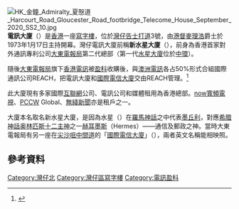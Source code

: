[[File:HK_金鐘_Admiralty_夏慤道_Harcourt_Road_Gloucester_Road_footbridge_Telecome_House_September_2020_SS2_10.jpg|thumb]]
'''電訊大廈'''（{{lang-en|'''Telecom House'''}}）是[[香港|香港]]一座[[寫字樓|寫字樓]]，位於[[灣仔|灣仔]][[告士打道|告士打道]]3號，由[[香港總督|港督]][[麥理浩|麥理浩]]爵士於1973年1月17日主持開幕。灣仔電訊大廈前稱'''新水星大廈'''（{{lang-en|'''New Mercury House'''}}），前身為香港首家對外通訊專利公司[[大東電報局|大東電報局]]第二代總部（第一代[[水星大廈|水星大廈]]位於[[中環|中環]]）。

隨後[[大東電報局|大東電報局]]旗下[[香港電訊|香港電訊]]被[[盈科|盈科]]收購後，與[[Telstra|澳洲電訊]]各占50%形式合組國際通訊公司REACH，把電訊大廈和[[國際電信大廈|國際電信大廈]]交由REACH管理。<ref>{{Cite web|url=https://www.pccwglobal.com/zh/about/newsroom/2011/155-pccw-announces-completion-of-reach-joint-venture-alignment|title=PCCW Announces Completion of Reach Joint-Venture Alignment|accessdate=2016-11-25|author=|date=|last=|first=|work=|publisher=}}{{Dead link|date=2020年2月 |bot=InternetArchiveBot |fix-attempted=yes }}</ref>

此大廈現有多家國際[[互聯網|互聯網]]公司、電訊公司和媒體租用為香港總部。[[now寬頻電視|now寬頻電視]]、[[PCCW|PCCW]] Global、[[無綫新聞|無綫新聞]]亦是租戶之一。

大廈本名取名新水星大廈，是因為水星（{{lang|en|Mercury}}）在[[羅馬神話|羅馬神話]]之中代表[[墨丘利|墨丘利]]，對應[[希腊神話|希腊神話]][[奥林匹斯十二主神|奥林匹斯十二主神]]之一[[赫耳墨斯|赫耳墨斯]]（Hermes）——通信及郵政之神。當時大東電報局有另一座在[[尖沙咀|尖沙咀]][[中間道|中間道]]的「[[國際電信大廈|國際電信大廈]]」（{{lang|en|Hermes House}}），兩者英文名稱能相映照。

==參考資料==
{{reflist}}

{{hk-buil-stub}}

[[Category:灣仔北|Category:灣仔北]]
[[Category:灣仔區寫字樓|Category:灣仔區寫字樓]]
[[Category:電訊盈科|Category:電訊盈科]]